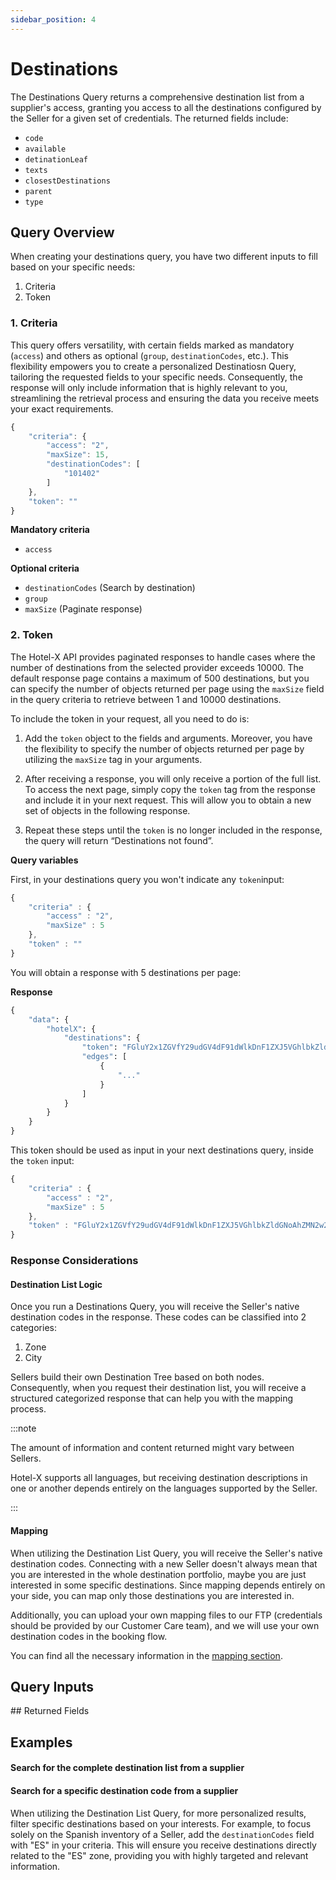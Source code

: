 ```yaml
---
sidebar_position: 4
---
```




# Destinations

The Destinations Query returns a comprehensive destination list from a supplier's access, granting you access to all the destinations configured by the Seller for a given set of credentials. The returned fields include:

* `code`
* `available`
* `detinationLeaf`
* `texts` 
* `closestDestinations`
* `parent`
* `type`


## Query Overview

When creating your destinations query, you have two different inputs to fill based on your specific needs:

1. Criteria
2. Token


### 1. Criteria  

This query offers versatility, with certain fields marked as mandatory (`access`) and others as optional (`group`, `destinationCodes`, etc.). This flexibility empowers you to create a personalized Destinatiosn Query, tailoring the requested fields to your specific needs. Consequently, the response will only include information that is highly relevant to you, streamlining the retrieval process and ensuring the data you receive meets your exact requirements.

```js
{
	"criteria": {
		"access": "2",
		"maxSize": 15,
		"destinationCodes": [
			"101402"
		]
	},
	"token": ""
}
```

**Mandatory criteria**
* `access`

**Optional criteria**
* `destinationCodes` (Search by destination)
* `group`
* `maxSize` (Paginate response)


### 2. Token

The Hotel-X API provides paginated responses to handle cases where the number of destinations from the selected provider exceeds 10000. The default response page contains a maximum of 500 destinations, but you can specify the number of objects returned per page using the `maxSize` field in the query criteria to retrieve between 1 and 10000 destinations.

To include the token in your request, all you need to do is:

1. Add the `token` object to the fields and arguments. Moreover, you have the flexibility to specify the number of objects returned per page by utilizing the `maxSize` tag in your arguments.

2. After receiving a response, you will only receive a portion of the full list. To access the next page, simply copy the `token` tag from the response and include it in your next request. This will allow you to obtain a new set of objects in the following response.

3. Repeat these steps until the `token` is no longer included in the response, the query will return “Destinations not found”.


**Query variables**

First, in your destinations query you won't indicate any `token`input:

```js
{
    "criteria" : {
        "access" : "2",
        "maxSize" : 5
    },
    "token" : ""
}
```

You will obtain a response with 5 destinations per page:

**Response**

```graphql
{
	"data": {
		"hotelX": {
			"destinations": {
				"token": "FGluY2x1ZGVfY29udGV4dF91dWlkDnF1ZXJ5VGhlbkZldGNoAhZMN2w2SlZYaVNaaXhYeXQwdm1GWjlBAAAAAAV14HUWeXZ3cU02MkpSbTY3WkF6QzJraWJWZxY2NDJ0Uk1EUFFkZXZZTS1ENDVTd2tBAAAAAAZuWSgWdFZSMzRYUVBUWC1nZ1ltWVRCTjVMZw==",
				"edges": [
					{
						"..."
					}
				]
			}
		}
	}
}
```

This token should be used as input in your next destinations query, inside the `token` input:


```js
{
    "criteria" : {
        "access" : "2",
        "maxSize" : 5
    },
    "token" : "FGluY2x1ZGVfY29udGV4dF91dWlkDnF1ZXJ5VGhlbkZldGNoAhZMN2w2SlZYaVNaaXhYeXQwdm1GWjlBAAAAAAV14HUWeXZ3cU02MkpSbTY3WkF6QzJraWJWZxY2NDJ0Uk1EUFFkZXZZTS1ENDVTd2tBAAAAAAZuWSgWdFZSMzRYUVBUWC1nZ1ltWVRCTjVMZw=="
}
```



### Response Considerations

#### Destination List Logic

Once you run a Destinations Query, you will receive the Seller's native destination codes in the response. These codes can be classified into 2 categories:

1. Zone
2. City

Sellers build their own Destination Tree based on both nodes. Consequently, when you request their destination list, you will receive a structured categorized response that can help you with the mapping process.


:::note

The amount of information and content returned might vary between Sellers.

Hotel-X supports all languages, but receiving destination descriptions in one or another depends entirely on the languages supported by the Seller.

:::

#### Mapping

When utilizing the Destination List Query, you will receive the Seller's native destination codes. Connecting with a new Seller doesn't always mean that you are interested in the whole destination portfolio, maybe you are just interested in some specific destinations. Since mapping depends entirely on your side, you can map only those destinations you are interested in.

Additionally, you can upload your own mapping files to our FTP (credentials should be provided by our Customer Care team), and we will use your own destination codes in the booking flow.

You can find all the necessary information in the [mapping section](../plugins/mapping.mdx).




## Query Inputs

<HotelXDestinationListInput />
<Token />
## Returned Fields

<DestinationConnection />


## Examples

#### Search for the complete destination list from a supplier

<GraphqlSample query={destinationsQuery} variables={destinationsVariables} />


#### Search for a specific destination code from a supplier

When utilizing the Destination List Query, for more personalized results, filter specific destinations based on your interests. For example, to focus solely on the Spanish inventory of a Seller, add the `destinationCodes` field with "ES" in your criteria. This will ensure you receive destinations directly related to the "ES" zone, providing you with highly targeted and relevant information.

<GraphqlSample query={destinationsQuery} variables={destinationsByDestinationCodeVariables} />
